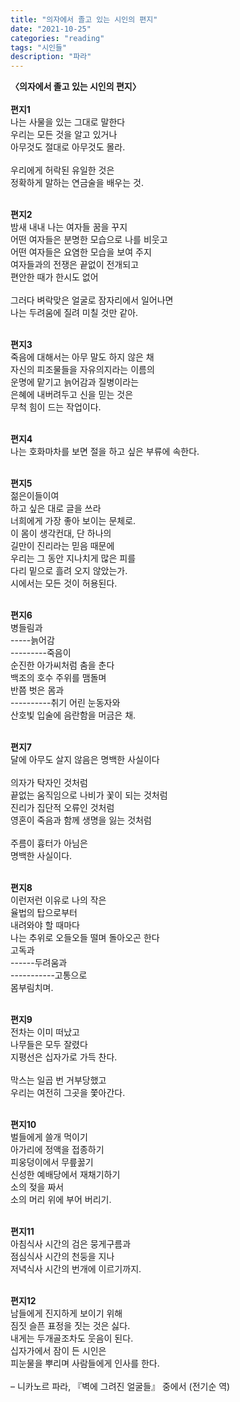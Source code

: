 ```yaml
---
title: "의자에서 졸고 있는 시인의 편지"
date: "2021-10-25"
categories: "reading"
tags: "시인들"
description: "파라"
---
```


**〈의자에서 졸고 있는 시인의 편지〉**  
<br/>
**편지1**  
나는 사물을 있는 그대로 말한다  
우리는 모든 것을 알고 있거나  
아무것도 절대로 아무것도 몰라.  
<br/>
우리에게 허락된 유일한 것은  
정확하게 말하는 연금술을 배우는 것.  
<br/>

**편지2**  
밤새 내내 나는 여자들 꿈을 꾸지  
어떤 여자들은 분명한 모습으로 나를 비웃고  
어떤 여자들은 요염한 모습을 보여 주지  
여자들과의 전쟁은 끝없이 전개되고  
편안한 때가 한시도 없어  
<br/>
그러다 벼락맞은 얼굴로 잠자리에서 일어나면  
나는 두려움에 질려 미칠 것만 같아.  
<br/>

**편지3**  
죽음에 대해서는 아무 말도 하지 않은 채  
자신의 피조물들을 자유의지라는 이름의  
운명에 맡기고 늙어감과 질병이라는  
은혜에 내버려두고 신을 믿는 것은  
무척 힘이 드는 작업이다.  
<br/>

**편지4**  
나는 호화마차를 보면 절을 하고 싶은 부류에 속한다.  
<br/>

**편지5**  
젊은이들이여  
하고 싶은 대로 글을 쓰라  
너희에게 가장 좋아 보이는 문체로.  
이 몸이 생각컨대, 단 하나의  
길만이 진리라는 믿음 때문에  
우리는 그 동안 지나치게 많은 피를  
다리 밑으로 흘려 오지 않았는가.  
시에서는 모든 것이 허용된다.  
<br/>

**편지6**  
병들림과  
<span className="opacity-0">-----</span>늙어감  
<span className="opacity-0">---------</span>죽음이  
순진한 아가씨처럼 춤을 춘다  
백조의 호수 주위를 맴돌며  
반쯤 벗은 몸과  
<span className="opacity-0">----------</span>취기 어린 눈동자와  
산호빛 입술에 음란함을 머금은 채.  
<br/>

**편지7**  
달에 아무도 살지 않음은 명백한 사실이다  
<br/>
의자가 탁자인 것처럼  
끝없는 움직임으로 나비가 꽃이 되는 것처럼  
진리가 집단적 오류인 것처럼  
영혼이 죽음과 함께 생명을 잃는 것처럼  
<br/>
주름이 흉터가 아님은  
명백한 사실이다.  
<br/>

**편지8**  
이런저런 이유로 나의 작은  
율법의 탑으로부터  
내려와야 할 때마다  
나는 추위로 오들오들 떨며 돌아오곤 한다  
고독과  
<span className="opacity-0">------</span>두려움과  
<span className="opacity-0">-----------</span>고통으로  
몸부림치며.  
<br/>

**편지9**  
전차는 이미 떠났고  
나무들은 모두 잘렸다  
지평선은 십자가로 가득 찬다.  
<br/>
막스는 일곱 번 거부당했고  
우리는 여전히 그곳을 쫓아간다.  
<br/>

**편지10**  
벌들에게 쓸개 먹이기  
아가리에 정액을 접종하기  
피웅덩이에서 무릎꿇기  
신성한 예배당에서 재채기하기  
소의 젖을 짜서  
소의 머리 위에 부어 버리기.  
<br/>

**편지11**  
아침식사 시간의 검은 뭉게구름과  
점심식사 시간의 천둥을 지나  
저녁식사 시간의 번개에 이르기까지.  
<br/>

**편지12**  
남들에게 진지하게 보이기 위해  
짐짓 슬픈 표정을 짓는 것은 싫다.  
내게는 두개골조차도 웃음이 된다.   
십자가에서 잠이 든 시인은  
피눈물을 뿌리며 사람들에게 인사를 한다.  
<br/>
– 니카노르 파라, 『벽에 그려진 얼굴들』 중에서 (전기순 역)


